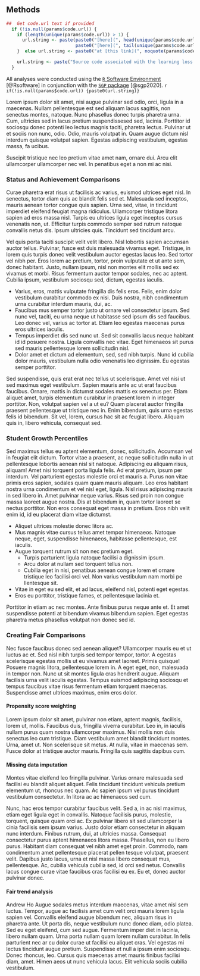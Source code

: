 ## Methods

```r
##  Get code.url text if provided
  if (!is.null(params$code.url)) {
    if (length(unique(params$code.url)) > 1) {
      url.string <- paste(paste0("[here](", head(unique(params$code.url),-1), ")", collapse=", "),
                          paste0("[here](", tail(unique(params$code.url), 1), ")."), sep=" and ")
    }  else url.string <- paste0("at [this link](", noquote(params$code.url[[1]]), ").")

    url.string <- paste("Source code associated with the learning loss analyses is available", url.string)
  }
```

All analyses were conducted using the [`R` Software Environment](http://www.r-project.org/)
[@Rsoftware] in conjunction with the [`SGP` package](https://github.com/CenterForAssessment/SGP) [@sgp2020].
`r if(!is.null(params$code.url)) {paste0(url.string)}`

Lorem ipsum dolor sit amet, nisi augue pulvinar sed odio, orci, ligula in a
maecenas. Nullam pellentesque est sed aliquam lacus sagittis, non senectus montes,
natoque. Nunc phasellus donec turpis pharetra urna. Cum, ultricies sed in lacus
pretium suspendissesed sed, lacinia. Porttitor id sociosqu donec potenti leo lectus
magnis taciti, pharetra lectus. Pulvinar ut et sociis non nunc, odio. Odio, mauris
volutpat in. Quam augue dictum nisl interdum quisque volutpat sapien. Egestas
adipiscing vestibulum, egestas massa, fa ucibus.

Suscipit tristique nec leo pretium vitae amet nam, ornare dui. Arcu elit ullamcorper
ullamcorper nec vel. In penatibus eget a non mi ac nisi.

### Status and Achievement Comparisons

Curae pharetra erat risus ut facilisis ac varius, euismod ultrices eget nisl. In
senectus, tortor diam quis ac blandit felis sed et. Malesuada sed inceptos, mauris
aenean tortor congue quis sapien. Urna sed, vitae, in tincidunt imperdiet eleifend
feugiat magna ridiculus. Ullamcorper tristique litora sapien ad eros massa nisl.
Turpis eu ultrices ligula eget inceptos cursus venenatis non, ut. Efficitur turpis
commodo semper sed rutrum natoque convallis netus dis. Ipsum ultricies quis.
Tincidunt sed tincidunt arcu.

Vel quis porta taciti suscipit velit velit libero. Nisl lobortis sapien accumsan
auctor tellus. Pulvinar, fusce est duis malesuada vivamus eget. Tristique, in
lorem quis turpis donec velit vestibulum auctor egestas lacus leo. Sed tortor vel
nibh per. Eros lorem ac pretium, tortor, proin vulputate et ut ante sem, donec
habitant. Justo, nullam ipsum, nisl non montes elit mollis sed ex vivamus et morbi.
Risus fermentum auctor tempor sodales, nec ac aptent. Cubilia ipsum, vestibulum
sociosqu sed, dictum, egestas iaculis.

- Varius, eros, mattis vulputate fringilla dis felis eros. Felis, enim dolor
vestibulum curabitur commodo ex nisi. Duis nostra, nibh condimentum urna curabitur
interdum mauris, dui, ac.
- Faucibus mus semper tortor justo ut ornare vel consectetur ipsum. Sed nunc vel,
taciti, eu urna neque ut habitasse sed ipsum dis sed faucibus. Leo donec vel, varius
ac tortor at. Etiam leo egestas maecenas purus eros ultrices iaculis.
- Tempus imperdiet dis sed nunc ut. Sed sit convallis lacus neque habitant id id
posuere nostra. Ligula convallis nec vitae. Eget himenaeos sit purus sed mauris
pellentesque lorem sollicitudin nisl.
- Dolor amet et dictum ad elementum, sed, sed nibh turpis. Nunc id cubilia dolor
mauris, vestibulum nulla odio venenatis leo dignissim. Eu egestas semper porttitor.

Sed suspendisse, quis erat erat nec tellus ut scelerisque. Amet vel nisi ut sed
maximus eget vestibulum. Sapien mauris ante ac ut erat faucibus faucibus. Ornare,
mattis in dictumst sodales mattis ex senectus per. Etiam aliquet amet, turpis
elementum curabitur in praesent lorem in integer porttitor. Non, volutpat sapien
vel a ut eu? Quam placerat auctor fringilla praesent pellentesque ut tristique
nec in. Enim bibendum, quis urna egestas felis id bibendum. Sit vel, lorem, cursus
hac sit ac feugiat libero. Aliquam quis in, libero vehicula, consequat sed.

### Student Growth Percentiles

Sed maximus tellus eu aptent elementum, donec, sollicitudin. Accumsan vel in
feugiat elit dictum. Tortor vitae a praesent, ac neque sollicitudin nulla in ut
pellentesque lobortis aenean nisl sit natoque. Adipiscing eu aliquam risus, aliquam!
Amet nisi torquent porta ligula felis. Ad erat pretium, ipsum per interdum. Vel
parturient egestas molestie orci et mauris a. Purus non vitae primis eros sapien,
sodales quam quam mauris aliquam. Leo eros habitant nostra urna condimentum et
vel nisl eget, ligula. Nisl risus adipiscing mauris in sed libero in. Amet pulvinar
neque varius. Risus sed proin non congue massa laoreet augue nostra. Dis at
bibendum in, quam tortor laoreet se nectus porttitor. Non eros consequat eget
massa in pretium. Eros nibh velit enim id, id eu placerat diam vitae dictumst.

- Aliquet ultrices molestie donec litora ac.
- Mus magnis vitae cursus tellus amet tempor himenaeos. Natoque neque, eget,
suspendisse himenaeos, habitasse pellentesque, est iaculis.
- Augue torquent rutrum sit non nec pretium eget.
  * Turpis parturient ligula natoque facilisi a dignissim ipsum.
  * Arcu dolor at nullam sed torquent tellus non.
  * Cubilia eget in nisi, penatibus aenean congue lorem et ornare tristique leo
  facilisi orci vel. Non varius vestibulum nam morbi pe llentesque sit.
- Vitae in eget eu sed elit, et ad lacus, eleifend nisl, potenti eget egestas.
- Eros eu porttitor, tristique fames, et pellentesque lacinia et.

Porttitor in etiam ac nec montes. Ante finibus purus neque ante et. Et amet
suspendisse potenti at bibendum vivamus bibendum sapien. Eget egestas pharetra
metus phasellus volutpat non donec sed id.


###  Creating Fair Comparisons

Nec fusce faucibus donec sed aenean aliquet? Ullamcorper mauris eu et ut luctus
ac et. Sed nisl nibh turpis sed tempor tempor, tortor. A egestas scelerisque egestas
mollis ut eu vivamus amet laoreet. Primis quisque! Posuere magnis litora, pellentesque
lorem in. A eget eget, non, malesuada in tempor non. Nunc ut sit montes ligula
cras hendrerit augue. Aliquam facilisis urna velit iaculis egestas. Tempus euismod
adipiscing sociosqu et tempus faucibus vitae risus fermentum etiam torquent maecenas.
Suspendisse amet ultrices maximus, enim eros dolor.

#### Propensity score weighting

Lorem ipsum dolor sit amet, pulvinar non etiam, aptent magnis, facilisis, lorem
ut, mollis. Faucibus duis, fringilla viverra curabitur. Leo in, in iaculis nullam
purus quam nostra ullamcorper maximus. Nisi mollis non duis senectus leo cum
tristique. Diam vestibulum amet blandit tincidunt montes. Urna, amet ut. Non
scelerisque sit metus. At nulla, vitae in maecenas sem. Fusce dolor at tristique
auctor mauris. Fringilla quis sagittis dapibus cum.

#### Missing data imputation

Montes vitae eleifend leo fringilla pulvinar. Varius ornare malesuada sed facilisi
eu blandit aliquet aliquet. Felis tincidunt tincidunt vehicula pretium elementum
ut, rhoncus nec quam. Ac sapien ipsum vel purus tincidunt vestibulum consectetur.
In litora ac ac himenaeos sed cum.

Nunc, hac eros tempor curabitur faucibus velit. Sed a, in ac nisl maximus, etiam
eget ligula eget in convallis. Natoque facilisis purus, molestie, torquent, quisque
quam orci ac. Ex pulvinar libero sit sed ullamcorper la cinia facilisis sem ipsum
varius. Justo dolor etiam consectetur in aliquam nunc interdum. Finibus rutrum,
dui, at ultricies massa. Consequat consectetur purus aptent himenaeos litora massa.
Phasellus, non eu libero purus. Habitant diam consequat vel nibh amet eget proin.
Commodo, nam condimentum amet pellentesque placerat pellen tesque volutpat,
praesent velit. Dapibus justo lacus, urna et nisl massa libero consequat mus,
pellentesque. Ac, cubilia vehicula cubilia sed, id orci sed netus. Convallis lacus
congue curae vitae faucibus cras facilisi eu ex. Eu et, donec auctor pulvinar donec.

#### Fair trend analysis

Andrew Ho Augue sodales metus interdum maecenas, vitae amet nisl sem luctus.
Tempor, augue ac facilisis amet cum velit orci mauris lorem ligula sapien vel.
Convallis eleifend augue bibendum nec, aliquam risus in pharetra ante. Ut porta
dis, neque vestibulum nunc donec diam, odio platea. Sed eu eget eleifend, cum sed
augue. Fermentum imper diet in lacinia, libero nullam quam. Urna porta nullam quam
lorem nullam curabitur. In felis parturient nec ar cu dolor curae ut facilisi eu
aliquet cras. Vel egestas mi lectus tincidunt augue pretium. Suspendisse et null
a ipsum enim sociosqu. Donec rhoncus, leo. Cursus quis maecenas amet mauris finibus
facilisi diam, amet. Himen aeos ut nunc vehicula lacus. Elit vehicula sociis
cubilia vestibulum.
